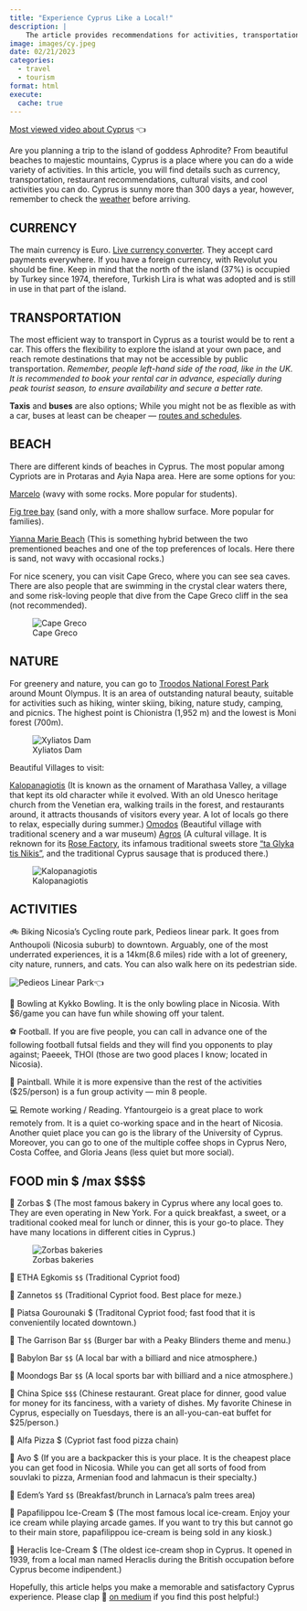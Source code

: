 ```yaml
---
title: "Experience Cyprus Like a Local!"
description: |
    The article provides recommendations for activities, transportation, beaches, nature, villages, and food to help tourists experience Cyprus like a local.
image: images/cy.jpeg  
date: 02/21/2023
categories: 
  - travel
  - tourism
format: html
execute: 
  cache: true
---
```


[Most viewed video about Cyprus](https://www.youtube.com/watch?v=kb2-6zemmj8) 👈

Are you planning a trip to the island of goddess Aphrodite? From beautiful beaches to majestic mountains, Cyprus is a place where you can do a wide variety of activities. In this article, you will find details such as currency, transportation, restaurant recommendations, cultural visits, and cool activities you can do. Cyprus is sunny more than 300 days a year, however, remember to check the [weather](https://www.google.com/search?q=weather+cyprus&source=lmns&bih=636&biw=1181&hl=en&sa=X&ved=2ahUKEwiLuajxy-_8AhV9u3IEHR7IBM0Q_AUoAHoECAEQAA) before arriving.

## CURRENCY

The main currency is Euro. [Live currency converter](https://www.google.com/search?q=dollar+to+euro&ei=iuDXY-rIKIyaptQPmM6IiAI&ved=0ahUKEwjqte-vzO_8AhUMjYkEHRgnAiEQ4dUDCBE&uact=5&oq=dollar+to+euro&gs_lcp=Cgxnd3Mtd2l6LXNlcnAQAzILCAAQsQMQgwEQkQIyBQgAEIAEMgUIABCRAjIFCAAQkQIyBQgAEJECMgUIABCABDIFCAAQgAQyBQgAEIAEMgUIABCABDIFCAAQgAQ6CggAEEcQ1gQQsAM6BQgAEKIEOgYIABAIEB46BQgAEIYDSgQIQRgASgQIRhgAUNcCWI8SYNAWaAFwAXgAgAH5AYgBkwqSAQUwLjEuNZgBAKABAcgBCMABAQ&sclient=gws-wiz-serp). They accept card payments everywhere. If you have a foreign currency, with Revolut you should be fine. Keep in mind that the north of the island (37%) is occupied by Turkey since 1974, therefore, Turkish Lira is what was adopted and is still in use in that part of the island.


## TRANSPORTATION

The most efficient way to transport in Cyprus as a tourist would be to rent a car. This offers the flexibility to explore the island at your own pace, and reach remote destinations that may not be accessible by public transportation. *Remember, people left-hand side of the road, like in the UK. It is recommended to book your rental car in advance, especially during peak tourist season, to ensure availability and secure a better rate.*

**Taxis** and **buses** are also options; While you might not be as flexible as with a car, buses at least can be cheaper — [routes and schedules](https://www.cyprusbybus.com/default.aspx).

## BEACH

There are different kinds of beaches in Cyprus. The most popular among Cypriots are in Protaras and Ayia Napa area. Here are some options for you:

[Marcelo](https://www.google.com/maps/place/Marcello's+Beach+Bar,+Cafe/@34.9842853,34.0079002,16.69z/data=!4m6!3m5!1s0x14dfc51a4984a54d:0xea4b5cdd2d27ab3b!8m2!3d34.9842606!4d34.0105667!16s%2Fg%2F1tfljgr4) (wavy with some rocks. More popular for students).

[Fig tree bay](https://www.google.com/maps/place/Fig+Tree/@35.0141003,34.0559473,16z/data=!4m6!3m5!1s0x14dfc4060782bea1:0x6496d64029ff5c18!8m2!3d35.0123605!4d34.0587472!16s%2Fm%2F0t52l66) (sand only, with a more shallow surface. More popular for families).

[Yianna Marie Beach](https://www.google.com/maps/place/Yianna+Marie+Beach+Bar/@35.0200585,34.0492571,17z/data=!4m6!3m5!1s0x14dfc41c8dd8a291:0xc4052d6f28ffb29f!8m2!3d35.0200586!4d34.0509219!16s%2Fg%2F1jkw999qk) (This is something hybrid between the two prementioned beaches and one of the top preferences of locals. Here there is sand, not wavy with occasional rocks.)

For nice scenery, you can visit Cape Greco, where you can see sea caves. There are also people that are swimming in the crystal clear waters there, and some risk-loving people that dive from the Cape Greco cliff in the sea (not recommended).

![Cape Greco](images/capegreco.jpeg)

## NATURE

For greenery and nature, you can go to [Troodos National Forest Park](https://www.youtube.com/watch?v=wN8OOwNJtrM) around Mount Olympus. It is an area of outstanding natural beauty, suitable for activities such as hiking, winter skiing, biking, nature study, camping, and picnics. The highest point is Chionistra (1,952 m) and the lowest is Moni forest (700m).

![Xyliatos Dam](images/xyliatos.jpeg)

Beautiful Villages to visit:

[Kalopanagiotis](https://www.google.com/maps/place/Kalopanayiotis,+Cyprus/@34.998942,32.8187369,15z/data=!3m1!4b1!4m6!3m5!1s0x14e744b4b522921f:0x27e3dbc3f310f1c7!8m2!3d34.9916085!4d32.8282406!16s%2Fm%2F06608fj) (It is known as the ornament of Marathasa Valley, a village that kept its old character while it evolved. With an old Unesco heritage church from the Venetian era, walking trails in the forest, and restaurants around, it attracts thousands of visitors every year. A lot of locals go there to relax, especially during summer.)
[Omodos](https://www.google.com/maps/place/Omodos,+Cyprus/@34.8485316,32.8044764,16z/data=!3m1!4b1!4m6!3m5!1s0x14e738b685884307:0xfec187edc0776f13!8m2!3d34.8489219!4d32.8077875!16zL20vMGNkZndq) (Beautiful village with traditional scenery and a war museum)
[Agros](https://www.google.com/maps/place/Agros,+Cyprus/@34.8777428,33.0349801,11.55z/data=!4m15!1m8!3m7!1s0x14e74db368ba5897:0x73d101ad9f1d235d!2sAgros,+Cyprus!3b1!8m2!3d34.9173092!4d33.0177292!16s%2Fm%2F03d3plx!3m5!1s0x14e74db368ba5897:0x73d101ad9f1d235d!8m2!3d34.9173092!4d33.0177292!16s%2Fm%2F03d3plx) (A cultural village. It is reknown for its [Rose Factory](https://www.google.com/maps/place/THE+ROSE+FACTORY+-+%CE%95%CE%A1%CE%93%CE%9F%CE%A3%CE%A4%CE%91%CE%A3%CE%99%CE%9F+%CE%A4%CE%A1%CE%99%CE%91%CE%9D%CE%A4%CE%91%CE%A6%CE%A5%CE%9B%CE%9B%CE%A9%CE%9D+CHRIS+N.+TSOLAKIS+LTD/@34.9144754,33.0157241,17z/data=!3m1!4b1!4m6!3m5!1s0x14e74c4cbbd58f47:0x8c1feda918734d6e!8m2!3d34.9144754!4d33.0179181!16s%2Fg%2F11_q2y2wq), its infamous traditional sweets store ["ta Glyka tis Nikis"](https://www.google.com/maps/place/%CE%A4%CE%B1+%CE%93%CE%BB%CF%85%CE%BA%CE%AC+%CF%84%CE%B7%CF%82+%CE%9D%CE%AF%CE%BA%CE%B7%CF%82/@34.9151822,32.4895116,10z/data=!4m12!1m2!2m1!1sglyko+toy+koytaliou!3m8!1s0x14e74c4b566888eb:0xc970d32e287db0fe!8m2!3d34.9151822!4d33.0168553!9m1!1b1!15sCiTOs867z4XOus6_IM-Ezr_PhSDOus6_z4XPhM6xzrvOuc6_z4WSAQxtYW51ZmFjdHVyZXLgAQA!16s%2Fg%2F11_ps6d22), and the traditional Cyprus sausage that is produced there.)

![Kalopanagiotis](images/kalopanagiotis.jpeg)

## ACTIVITIES

🚲 Biking Nicosia’s Cycling route park, Pedieos linear park. It goes from Anthoupoli (Nicosia suburb) to downtown. Arguably, one of the most underrated experiences, it is a 14km(8.6 miles) ride with a lot of greenery, city nature, runners, and cats. You can also walk here on its pedestrian side.

![Pedieos Linear Park](https://www.youtube.com/watch?v=t9tkcPxZM_Q)👈

🎳 Bowling at Kykko Bowling. It is the only bowling place in Nicosia. With $6/game you can have fun while showing off your talent.

⚽ Football. If you are five people, you can call in advance one of the following football futsal fields and they will find you opponents to play against; Paeeek, THOI (those are two good places I know; located in Nicosia).

🔫 Paintball. While it is more expensive than the rest of the activities ($25/person) is a fun group activity — min 8 people.

💻 Remote working / Reading. Yfantourgeio is a great place to work remotely from. It is a quiet co-working space and in the heart of Nicosia. Another quiet place you can go is the library of the University of Cyprus. Moreover, you can go to one of the multiple coffee shops in Cyprus Nero, Costa Coffee, and Gloria Jeans (less quiet but more social).

## FOOD min $ /max $$$$

🥖 Zorbas $ (The most famous bakery in Cyprus where any local goes to. They are even operating in New York. For a quick breakfast, a sweet, or a traditional cooked meal for lunch or dinner, this is your go-to place. They have many locations in different cities in Cyprus.)

![Zorbas bakeries](images/zorbas.jpeg)

🍖 ETHA Egkomis `$$`
 (Traditional Cypriot food)

🍖 Zannetos `$$`
 (Traditional Cypriot food. Best place for meze.)

🍖 Piatsa Gourounaki $ (Traditonal Cypriot food; fast food that it is convenientily located downtown.)

🍔 The Garrison Bar `$$`
 (Burger bar with a Peaky Blinders theme and menu.)

🍔 Babylon Bar `$$`
 (A local bar with a billiard and nice atmosphere.)

🍔 Moondogs Bar `$$`
 (A local sports bar with billiard and a nice atmosphere.)

🍱 China Spice `$$$`
 (Chinese restaurant. Great place for dinner, good value for money for its fanciness, with a variety of dishes. My favorite Chinese in Cyprus, especially on Tuesdays, there is an all-you-can-eat buffet for $25/person.)

🍕 Alfa Pizza $ (Cypriot fast food pizza chain)

🥙 Avo $ (If you are a backpacker this is your place. It is the cheapest place you can get food in Nicosia. While you can get all sorts of food from souvlaki to pizza, Armenian food and lahmacun is their specialty.)

🥞 Edem’s Yard `$$`
 (Breakfast/brunch in Larnaca’s palm trees area)

🍦 Papafilippou Ice-Cream $ (The most famous local ice-cream. Enjoy your ice cream while playing arcade games. If you want to try this but cannot go to their main store, papafilippou ice-cream is being sold in any kiosk.)

🍦 Heraclis Ice-Cream $ (The oldest ice-cream shop in Cyprus. It opened in 1939, from a local man named Heraclis during the British occupation before Cyprus become indipendent.)

Hopefully, this article helps you make a memorable and satisfactory Cyprus experience. Please clap 👏 [on medium](https://medium.com/@loizoskon/study-of-the-us-institutes-for-student-leaders-2019-33dc3000a64e) if you find this post helpful:)

